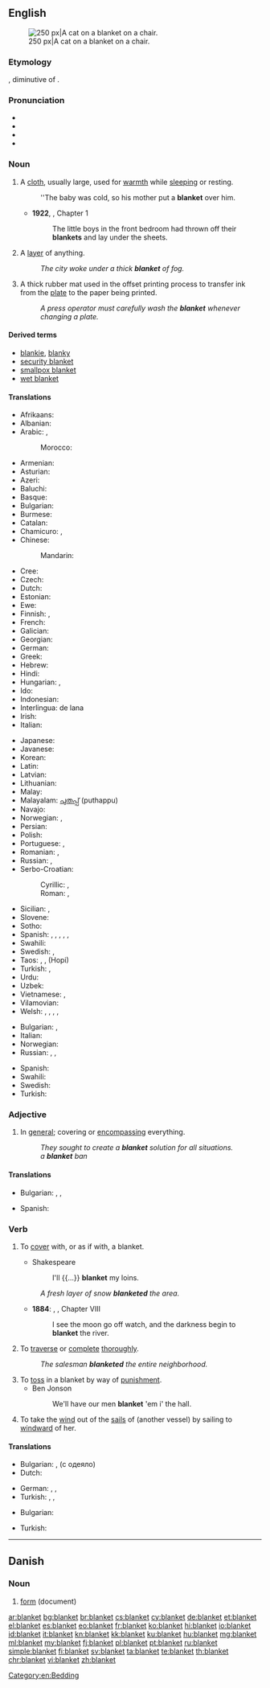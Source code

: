 ==English==
{{wikipedia|Blanket (disambiguation)}}
{{wikipedia}}
[[Image:2003-08-10 feather 04.JPG|thumb|right|250 px|A cat on a blanket on a chair.]]

===Etymology===
{{etyl|fro|en}} {{term|blanchet|lang=fro}}, diminutive of {{term|blanc|lang=fro||white}}.

===Pronunciation===
* {{IPA|/ˈblæŋkɪt/}}
* {{audio|en-us-blanket.ogg|Audio (US)}}
* {{audio|En-uk-blanket.ogg|Audio (UK)}}
* {{rhymes|æŋkɪt}}

===Noun===
{{en-noun}}

# A [[cloth]], usually large, used for [[warmth]] while [[sleeping]] or resting.
#: ''The baby was cold, so his mother put a '''blanket''' over him.
#* '''1922''', {{w|Virginia Woolf}}, ''{{w|Jacob's Room}}'' Chapter 1
#*: The little boys in the front bedroom had thrown off their '''blankets''' and lay under the sheets.
# A [[layer]] of anything.
#: ''The city woke under a thick '''blanket''' of fog.''
# A thick rubber mat used in the offset printing process to transfer ink from the [[plate]] to the paper being printed.
#: ''A press operator must carefully wash the '''blanket''' whenever changing a plate.''

====Derived terms====
* [[blankie]], [[blanky]]
* [[security blanket]]
* [[smallpox blanket]]
* [[wet blanket]]

====Translations====
{{trans-top|cloth}}
* Afrikaans: {{t-|af|kombers}}
* Albanian: {{t+|sq|batanije}}
* Arabic: {{t-|ar|لحاف|m|tr=liHaaf|sc=Arab}}, {{qualifier|plural:}} {{t-|ar|لحف|m-p|tr=luHf}}
*: Morocco: {{tø|ary|بطانية|tr=baṭṭāniya|sc=Arab}}
* Armenian: {{t-|hy|վերմակ|tr=vermak}}
* Asturian: {{t-|ast|manta|f}}
* Azeri: {{t+|az|yorğan}}
* Baluchi: {{tø|bal|کمبل}}
* Basque: {{t-|eu|manta}}
* Bulgarian: {{t+|bg|одеяло|n}}
* Burmese: {{t+|my|စောင်|tr=saung|sc=Mymr}}
* Catalan: {{t+|ca|manta|f}}
* Chamicuro: {{tø|ccc|katana}}, {{tø|ccc|pestiklo}}
* Chinese:
*: Mandarin: {{t|cmn|毯子|tr=tǎnzi|sc=Hani}}
* Cree: {{t-|cr|ᐊᑯᐦᑊ|tr=akohp|sc=Cans}}
* Czech: {{t-|cs|deka|f}}
* Dutch: {{t+|nl|deken|m|f}}
* Estonian: {{t-|et|tekk}}
* Ewe: {{tø|ee|kundru}}
* Finnish: {{t+|fi|peitto}}, {{t+|fi|viltti}}
* French: {{t+|fr|couverture|f}}
* Galician: {{t-|gl|manta|f}}
* Georgian: {{t-|ka|საბანი|sc=Geor|tr=sabani}}
* German: {{t+|de|Decke|f}}
* Greek: {{t+|el|κουβέρτα|f|tr=kouverta}}
* Hebrew: {{t+|he|שמיכה|f|tr=smikha}}
* Hindi: {{t-|hi|कम्बल|m|tr=kambal|sc=Deva}}
* Hungarian: {{t+|hu|takaró}}, {{t+|hu|pokróc}}
* Ido: {{t+|io|kovrilo}}
* Indonesian: {{t+|id|selimut}}
* Interlingua: {{t+|it|copertura}} de lana {{f}}
* Irish: {{t-|ga|blaincéad|m}}
* Italian: {{t+|it|coperta|f}}
{{trans-mid}}
* Japanese: {{t-|ja|毛布|tr=[[もうふ]], mōfu|sc=Jpan}}
* Javanese: {{t-|jv|kemul}}
* Korean: {{t+|ko|이불|tr=ibul|sc=Kore}}
* Latin: {{t-|la|lōdix|f}}
* Latvian: {{t-|lv|sega}}
* Lithuanian: {{t-|lt|antklodė}}
* Malay: {{t-|ms|selimut}}
* Malayalam: [[പുതപ്പ്‌]] (puthappu)
* Navajo: {{tø|nv|beeldléí‎}}
* Norwegian: {{t+|no|dyne|m|f}}, {{t+|no|teppe|n}}
* Persian: {{t+|fa|پتو|tr=patu|sc=fa-Arab}}
* Polish: {{t+|pl|koc|n}}
* Portuguese: {{t+|pt|cobertor|m}}, {{t+|pt|manta|f}}
* Romanian: {{t+|ro|pătură|f}}, {{t-|ro|valtrap}}
* Russian: {{t+|ru|одеяло|n|tr=odejálo|sc=Cyrl}}, {{t+|ru|покрывало|n|tr=pokryválo|sc=Cyrl}}
* Serbo-Croatian:
*: Cyrillic: {{t-|sh|ћебе|n|sc=Cyrl}}, {{t-|sh|дека|f}}
*: Roman: {{t-|sh|ćebe|n}}, {{t-|sh|deka|f}}
* Sicilian: {{t+|scn|cutra|f}}, {{t+|scn|cupetta|f}}
* Slovene: {{t+|sl|odeja|f}}
* Sotho: {{t+|st|kobo}}
* Spanish: {{t+|es|manta|f}} {{qualifier|Spain standard usage}}, {{t+|es|cobija|f}} {{qualifier|Central America|Colombia|Mexico|Southern Spain|Venezuela}}, {{t+|es|colcha|f}} {{qualifier|Cuba}}, {{t+|es|frazada|f}} {{qualifier|Argentina|Bolivia|Chile|Peru|Uruguay}}, {{t-|es|frisa|f}} {{qualifier|Dominican Republic|Puerto Rico}},
* Swahili: {{t+|sw|blanketi}}
* Swedish: {{t+|sv|täcke}}, {{t+|sv|filt}}
* Taos: {{tø|twf|kínemą}}, {{tø|twf|pisóloną}}, {{tø|twf|pəolénemą}} (Hopi)
* Turkish: {{t+|tr|battaniye}}, {{t+|tr|örtü}}
* Urdu: {{t-|ur|کمبل|m|tr=kambal|sc=ur-Arab}}
* Uzbek: {{t-|uz|adyol}}
* Vietnamese: {{t+|vi|cái mền}}, {{t+|vi|chăn}}
* Vilamovian: {{tø|wym|köc|m}}
* Welsh: {{t-|cy|tapin|f}}, {{t+|cy|blanced|f}}, {{t-|cy|cylched|m}}, {{t-|cy|gwrthban|m}}, {{t-|cy|planced|f}}
{{trans-bottom}}

{{trans-top|layer of anything}}
* Bulgarian: {{t+|bg|покривало}}, {{t+|bg|пласт|m}}
* Italian: {{t-|it|coltre|f}}
* Norwegian: {{t+|no|teppe|n}}
* Russian: {{t+|ru|покрывало|n|tr=pokryválo|sc=Cyrl}}, {{t+|ru|покров|m|tr=pokróv|sc=Cyrl}}, {{t+|ru|слой|m|tr=sloj|sc=Cyrl}}
{{trans-mid}}
* Spanish: {{t+|es|capa|f}}
* Swahili: {{t+|sw|blanketi}}
* Swedish: {{t+|sv|lager}}
* Turkish: {{t+|tr|örtü}}
{{trans-bottom}}

===Adjective===
{{en-adj|-}}

# In [[general]]; covering or [[encompassing]] everything.
#: ''They sought to create a '''blanket''' solution for all situations.''
#: ''a '''blanket''' ban''

====Translations====
{{trans-top|covering or [[encompassing]] everything}}
* Bulgarian: {{t+|bg|цялостен}}, {{t+|bg|всеобхватен}}, {{t+|bg|всестранен}}
{{trans-mid}}
* Spanish: {{t+|es|general}}
{{trans-bottom}}

===Verb===
{{en-verb}}

# {{context|transitive|lang=en}} To [[cover]] with, or as if with, a blanket.
#* Shakespeare
#*: I'll {{...}} '''blanket''' my loins.
#: ''A fresh layer of snow '''blanketed''' the area.''
#* '''1884''': {{w|Mark Twain}}, {{w|The Adventures of Huckleberry Finn}}, Chapter VIII
#*: I see the moon go off watch, and the darkness begin to '''blanket''' the river.
# {{context|transitive|lang=en}} To [[traverse]] or [[complete]] [[thorough]]ly.
#: ''The salesman '''blanketed''' the entire neighborhood.''
# To [[toss]] in a blanket by way of [[punishment]].
#* Ben Jonson
#*: We'll have our men '''blanket''' 'em i' the hall.
# To take the [[wind]] out of the [[sail]]s of (another vessel) by sailing to [[windward]] of her.

====Translations====
{{trans-top|To cover}}
* Bulgarian: {{t+|bg|покривам}}, {{t+|bg|завивам}} (с одеяло)
* Dutch: {{t+|nl|bedekken}}
{{trans-mid}}
* German: {{t+|de|decken}}, {{t-|de|verdecken}}, {{t-|de|zudecken}}
* Turkish: {{t+|tr|örtmek}}, {{t+|tr|sarmak}}, {{t+|tr|kaplamak}}
{{trans-bottom}}

{{trans-top|To traverse or complete}}
* Bulgarian: {{t+|bg|обхващам}}
{{trans-mid}}
* Turkish: {{t+|tr|kapsamak}}
{{trans-bottom}}

[[Category:en:Bedding]]

----

==Danish==

===Noun===
{{head|da|noun}}

# [[form]] (document)

[[ar:blanket]]
[[bg:blanket]]
[[br:blanket]]
[[cs:blanket]]
[[cy:blanket]]
[[de:blanket]]
[[et:blanket]]
[[el:blanket]]
[[es:blanket]]
[[eo:blanket]]
[[fr:blanket]]
[[ko:blanket]]
[[hi:blanket]]
[[io:blanket]]
[[id:blanket]]
[[it:blanket]]
[[kn:blanket]]
[[kk:blanket]]
[[ku:blanket]]
[[hu:blanket]]
[[mg:blanket]]
[[ml:blanket]]
[[my:blanket]]
[[fj:blanket]]
[[pl:blanket]]
[[pt:blanket]]
[[ru:blanket]]
[[simple:blanket]]
[[fi:blanket]]
[[sv:blanket]]
[[ta:blanket]]
[[te:blanket]]
[[th:blanket]]
[[chr:blanket]]
[[vi:blanket]]
[[zh:blanket]]